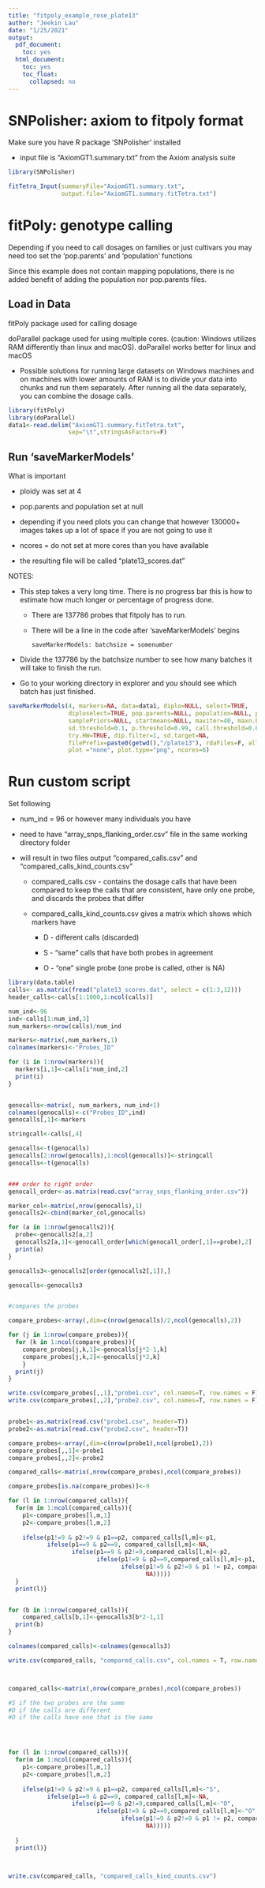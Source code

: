 ```yaml
---
title: "fitpoly_example_rose_plate13"
author: "Jeekin Lau"
date: "1/25/2021"
output:
  pdf_document:
    toc: yes
  html_document:
    toc: yes
    toc_float:
      collapsed: no
---
```


# SNPolisher: axiom to fitpoly format

Make sure you have R package 'SNPolisher' installed

-   input file is "AxiomGT1.summary.txt" from the Axiom analysis suite

```r
library(SNPolisher)

fitTetra_Input(summaryFile="AxiomGT1.summary.txt",
               output.file="AxiomGT1.summary.fitTetra.txt")
```

# fitPoly: genotype calling

Depending if you need to call dosages on families or just cultivars you may need too set the 'pop.parents' and 'population' functions

Since this example does not contain mapping populations, there is no added benefit of adding the population nor pop.parents files.

## Load in Data

fitPoly package used for calling dosage

doParallel package used for using multiple cores. (caution: Windows utilizes RAM differently than linux and macOS). doParallel works better for linux and macOS

-   Possible solutions for running large datasets on Windows machines and on machines with lower amounts of RAM is to divide your data into chunks and run them separately. After running all the data separately, you can combine the dosage calls.

```r
library(fitPoly)
library(doParallel)
data1<-read.delim("AxiomGT1.summary.fitTetra.txt",
                 sep="\t",stringsAsFactors=F)
```

## Run 'saveMarkerModels'

What is important

-   ploidy was set at 4

-   pop.parents and population set at null

-   depending if you need plots you can change that however 130000+ images takes up a lot of space if you are not going to use it

-   ncores = do not set at more cores than you have available

-   the resulting file will be called "plate13_scores.dat"

NOTES:

-   This step takes a very long time. There is no progress bar this is how to estimate how much longer or percentage of progress done.

    -   There are 137786 probes that fitpoly has to run.

    -   There will be a line in the code after 'saveMarkerModels' begins

            saveMarkerModels: batchsize = somenumber

<!-- -->

-   Divide the 137786 by the batchsize number to see how many batches it will take to finish the run.

-   Go to your working directory in explorer and you should see which batch has just finished.

```r
saveMarkerModels(4, markers=NA, data=data1, diplo=NULL, select=TRUE,
                 diploselect=TRUE, pop.parents=NULL, population=NULL, parentalPriors=NULL,
                 samplePriors=NULL, startmeans=NULL, maxiter=40, maxn.bin=200, nbin=200,
                 sd.threshold=0.1, p.threshold=0.99, call.threshold=0.6, peak.threshold=0.85,
                 try.HW=TRUE, dip.filter=1, sd.target=NA,
                 filePrefix=paste0(getwd(),"/plate13"), rdaFiles=F, allModelsFile=T,
                 plot ="none", plot.type="png", ncores=6)
```

# Run custom script

Set following

-   num_ind = 96 or however many individuals you have

-   need to have "array_snps_flanking_order.csv" file in the same working directory folder

-   will result in two files output "compared_calls.csv" and "compared_calls_kind_counts.csv"

    -   compared_calls.csv - contains the dosage calls that have been compared to keep the calls that are consistent, have only one probe, and discards the probes that differ

    -   compared_calls_kind_counts.csv gives a matrix which shows which markers have

        -   D - different calls (discarded)

        -   S - "same" calls that have both probes in agreement

        -   O - "one" single probe (one probe is called, other is NA)

```r
library(data.table)
calls<- as.matrix(fread("plate13_scores.dat", select = c(1:3,12)))
header_calls<-calls[1:1000,1:ncol(calls)]

num_ind<-96
ind<-calls[1:num_ind,3]
num_markers<-nrow(calls)/num_ind

markers<-matrix(,num_markers,1)
colnames(markers)<-"Probes_ID"

for (i in 1:nrow(markers)){
  markers[i,1]<-calls[i*num_ind,2]
  print(i)
}


genocalls<-matrix(, num_markers, num_ind+1)
colnames(genocalls)<-c("Probes_ID",ind)
genocalls[,1]<-markers

stringcall<-calls[,4]

genocalls<-t(genocalls)
genocalls[2:nrow(genocalls),1:ncol(genocalls)]<-stringcall
genocalls<-t(genocalls)


### order to right order
genocall_order<-as.matrix(read.csv("array_snps_flanking_order.csv"))

marker_col<-matrix(,nrow(genocalls),1)
genocalls2<-cbind(marker_col,genocalls)

for (a in 1:nrow(genocalls2)){
  probe<-genocalls2[a,2]
  genocalls2[a,1]<-genocall_order[which(genocall_order[,1]==probe),2]
  print(a)
}

genocalls3<-genocalls2[order(genocalls2[,1]),]

genocalls<-genocalls3


#compares the probes

compare_probes<-array(,dim=c(nrow(genocalls)/2,ncol(genocalls),2))

for (j in 1:nrow(compare_probes)){
  for (k in 1:ncol(compare_probes)){
    compare_probes[j,k,1]<-genocalls[j*2-1,k]
    compare_probes[j,k,2]<-genocalls[j*2,k]
    } 
  print(j)
}

write.csv(compare_probes[,,1],"probe1.csv", col.names=T, row.names = F)
write.csv(compare_probes[,,2],"probe2.csv", col.names=T, row.names = F)


probe1<-as.matrix(read.csv("probe1.csv", header=T))
probe2<-as.matrix(read.csv("probe2.csv", header=T))

compare_probes<-array(,dim=c(nrow(probe1),ncol(probe1),2))
compare_probes[,,1]<-probe1
compare_probes[,,2]<-probe2

compared_calls<-matrix(,nrow(compare_probes),ncol(compare_probes))

compare_probes[is.na(compare_probes)]<-9

for (l in 1:nrow(compared_calls)){
  for(m in 1:ncol(compared_calls)){
    p1<-compare_probes[l,m,1]
    p2<-compare_probes[l,m,2]
    
    ifelse(p1!=9 & p2!=9 & p1==p2, compared_calls[l,m]<-p1,
           ifelse(p1==9 & p2==9, compared_calls[l,m]<-NA,       
                  ifelse(p1==9 & p2!=9,compared_calls[l,m]<-p2,       
                         ifelse(p1!=9 & p2==9,compared_calls[l,m]<-p1,              
                                ifelse(p1!=9 & p2!=9 & p1 != p2, compared_calls[l,m]<-NA,                       
                                       NA)))))   
  } 
  print(l)}


for (b in 1:nrow(compared_calls)){
    compared_calls[b,1]<-genocalls3[b*2-1,1]
  print(b)
}

colnames(compared_calls)<-colnames(genocalls3)

write.csv(compared_calls, "compared_calls.csv", col.names = T, row.names = F)



compared_calls<-matrix(,nrow(compare_probes),ncol(compare_probes))

#S if the two probes are the same
#D if the calls are different
#O if the calls have one that is the same




for (l in 1:nrow(compared_calls)){
  for(m in 1:ncol(compared_calls)){
    p1<-compare_probes[l,m,1]
    p2<-compare_probes[l,m,2]
    
    ifelse(p1!=9 & p2!=9 & p1==p2, compared_calls[l,m]<-"S",
           ifelse(p1==9 & p2==9, compared_calls[l,m]<-NA,       
                  ifelse(p1==9 & p2!=9,compared_calls[l,m]<-"O",       
                         ifelse(p1!=9 & p2==9,compared_calls[l,m]<-"O",              
                                ifelse(p1!=9 & p2!=9 & p1 != p2, compared_calls[l,m]<-"D",                       
                                       NA)))))            
    
  } 
  print(l)}



write.csv(compared_calls, "compared_calls_kind_counts.csv")
```
